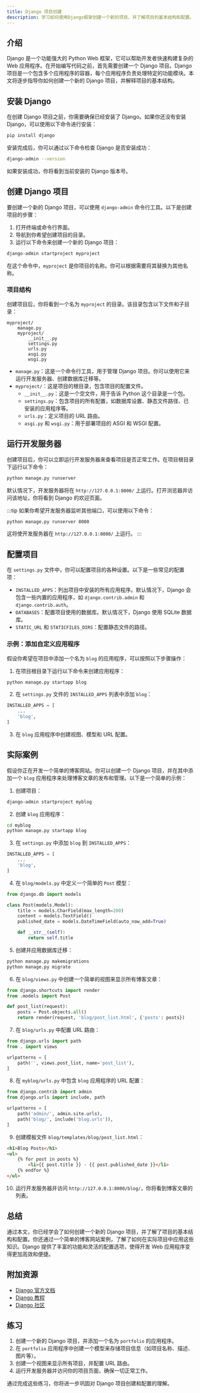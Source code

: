 ```yaml
---
title: Django 项目创建
description: 学习如何使用Django框架创建一个新的项目，并了解项目的基本结构和配置。
---
```


## 介绍

Django 是一个功能强大的 Python Web 框架，它可以帮助开发者快速构建复杂的 Web 应用程序。在开始编写代码之前，首先需要创建一个 Django 项目。Django 项目是一个包含多个应用程序的容器，每个应用程序负责处理特定的功能模块。本文将逐步指导你如何创建一个新的 Django 项目，并解释项目的基本结构。

## 安装 Django

在创建 Django 项目之前，你需要确保已经安装了 Django。如果你还没有安装 Django，可以使用以下命令进行安装：

```bash
pip install django
```

安装完成后，你可以通过以下命令检查 Django 是否安装成功：

```bash
django-admin --version
```

如果安装成功，你将看到当前安装的 Django 版本号。

## 创建 Django 项目

要创建一个新的 Django 项目，可以使用 `django-admin` 命令行工具。以下是创建项目的步骤：

1. 打开终端或命令行界面。
2. 导航到你希望创建项目的目录。
3. 运行以下命令来创建一个新的 Django 项目：

```bash
django-admin startproject myproject
```

在这个命令中，`myproject` 是你项目的名称。你可以根据需要将其替换为其他名称。

### 项目结构

创建项目后，你将看到一个名为 `myproject` 的目录。该目录包含以下文件和子目录：

```
myproject/
    manage.py
    myproject/
        __init__.py
        settings.py
        urls.py
        asgi.py
        wsgi.py
```

- `manage.py`：这是一个命令行工具，用于管理 Django 项目。你可以使用它来运行开发服务器、创建数据库迁移等。
- `myproject/`：这是项目的根目录，包含项目的配置文件。
  - `__init__.py`：这是一个空文件，用于告诉 Python 这个目录是一个包。
  - `settings.py`：包含项目的所有配置，如数据库设置、静态文件路径、已安装的应用程序等。
  - `urls.py`：定义项目的 URL 路由。
  - `asgi.py` 和 `wsgi.py`：用于部署项目的 ASGI 和 WSGI 配置。

## 运行开发服务器

创建项目后，你可以立即运行开发服务器来查看项目是否正常工作。在项目根目录下运行以下命令：

```bash
python manage.py runserver
```

默认情况下，开发服务器将在 `http://127.0.0.1:8000/` 上运行。打开浏览器并访问该地址，你将看到 Django 的欢迎页面。

:::tip
如果你希望开发服务器监听其他端口，可以使用以下命令：

```bash
python manage.py runserver 8080
```

这将使开发服务器在 `http://127.0.0.1:8080/` 上运行。
:::

## 配置项目

在 `settings.py` 文件中，你可以配置项目的各种设置。以下是一些常见的配置项：

- `INSTALLED_APPS`：列出项目中安装的所有应用程序。默认情况下，Django 会包含一些内置的应用程序，如 `django.contrib.admin` 和 `django.contrib.auth`。
- `DATABASES`：配置项目使用的数据库。默认情况下，Django 使用 SQLite 数据库。
- `STATIC_URL` 和 `STATICFILES_DIRS`：配置静态文件的路径。

### 示例：添加自定义应用程序

假设你希望在项目中添加一个名为 `blog` 的应用程序，可以按照以下步骤操作：

1. 在项目根目录下运行以下命令来创建应用程序：

```bash
python manage.py startapp blog
```

2. 在 `settings.py` 文件的 `INSTALLED_APPS` 列表中添加 `blog`：

```python
INSTALLED_APPS = [
    ...
    'blog',
]
```

3. 在 `blog` 应用程序中创建视图、模型和 URL 配置。

## 实际案例

假设你正在开发一个简单的博客网站。你可以创建一个 Django 项目，并在其中添加一个 `blog` 应用程序来处理博客文章的发布和管理。以下是一个简单的示例：

1. 创建项目：

```bash
django-admin startproject myblog
```

2. 创建 `blog` 应用程序：

```bash
cd myblog
python manage.py startapp blog
```

3. 在 `settings.py` 中添加 `blog` 到 `INSTALLED_APPS`：

```python
INSTALLED_APPS = [
    ...
    'blog',
]
```

4. 在 `blog/models.py` 中定义一个简单的 `Post` 模型：

```python
from django.db import models

class Post(models.Model):
    title = models.CharField(max_length=200)
    content = models.TextField()
    published_date = models.DateTimeField(auto_now_add=True)

    def __str__(self):
        return self.title
```

5. 创建并应用数据库迁移：

```bash
python manage.py makemigrations
python manage.py migrate
```

6. 在 `blog/views.py` 中创建一个简单的视图来显示所有博客文章：

```python
from django.shortcuts import render
from .models import Post

def post_list(request):
    posts = Post.objects.all()
    return render(request, 'blog/post_list.html', {'posts': posts})
```

7. 在 `blog/urls.py` 中配置 URL 路由：

```python
from django.urls import path
from . import views

urlpatterns = [
    path('', views.post_list, name='post_list'),
]
```

8. 在 `myblog/urls.py` 中包含 `blog` 应用程序的 URL 配置：

```python
from django.contrib import admin
from django.urls import include, path

urlpatterns = [
    path('admin/', admin.site.urls),
    path('blog/', include('blog.urls')),
]
```

9. 创建模板文件 `blog/templates/blog/post_list.html`：

```html
<h1>Blog Posts</h1>
<ul>
    {% for post in posts %}
        <li>{{ post.title }} - {{ post.published_date }}</li>
    {% endfor %}
</ul>
```

10. 运行开发服务器并访问 `http://127.0.0.1:8000/blog/`，你将看到博客文章的列表。

## 总结

通过本文，你已经学会了如何创建一个新的 Django 项目，并了解了项目的基本结构和配置。你还通过一个简单的博客网站案例，了解了如何在实际项目中应用这些知识。Django 提供了丰富的功能和灵活的配置选项，使得开发 Web 应用程序变得更加高效和便捷。

## 附加资源

- [Django 官方文档](https://docs.djangoproject.com/)
- [Django 教程](https://docs.djangoproject.com/en/4.2/intro/tutorial01/)
- [Django 社区](https://www.djangoproject.com/community/)

## 练习

1. 创建一个新的 Django 项目，并添加一个名为 `portfolio` 的应用程序。
2. 在 `portfolio` 应用程序中创建一个模型来存储项目信息（如项目名称、描述、图片等）。
3. 创建一个视图来显示所有项目，并配置 URL 路由。
4. 运行开发服务器并访问你的项目页面，确保一切正常工作。

通过完成这些练习，你将进一步巩固对 Django 项目创建和配置的理解。
